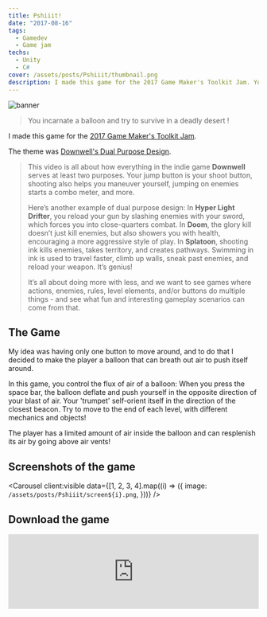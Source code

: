 ```yaml
---
title: Pshiiit!
date: "2017-08-16"
tags:
  - Gamedev
  - Game jam
techs:
  - Unity
  - C#
cover: /assets/posts/Pshiiit/thumbnail.png
description: I made this game for the 2017 Game Maker's Toolkit Jam. You incarnate a balloon and try to survive in a deadly desert !
---
```



![banner](/assets/posts/Pshiiit/banner.png)

> You incarnate a balloon and try to survive in a deadly desert !

I made this game for the [2017 Game Maker's Toolkit Jam](https://itch.io/jam/gmtk-jam).

The theme was [Downwell's Dual Purpose Design](https://www.youtube.com/watch?v=i5C1Uj7jJCg).

> This video is all about how everything in the indie game **Downwell** serves at least two purposes. Your jump button is your shoot button, shooting also helps you maneuver yourself, jumping on enemies starts a combo meter, and more.
>
> Here’s another example of dual purpose design: In **Hyper Light Drifter**, you reload your gun by slashing enemies with your sword, which forces you into close-quarters combat. In **Doom**, the glory kill doesn’t just kill enemies, but also showers you with health, encouraging a more aggressive style of play. In **Splatoon**, shooting ink kills enemies, takes territory, and creates pathways. Swimming in ink is used to travel faster, climb up walls, sneak past enemies, and reload your weapon. It’s genius!
>
> It’s all about doing more with less, and we want to see games where actions, enemies, rules, level elements, and/or buttons do multiple things - and see what fun and interesting gameplay scenarios can come from that.

## The Game

My idea was having only one button to move around, and to do that I decided to make the player a balloon that can breath out air to push itself around.

In this game, you control the flux of air of a balloon: When you press the space bar, the balloon deflate and push yourself in the opposite direction of your blast of air. Your 'trumpet' self-orient itself in the direction of the closest beacon. Try to move to the end of each level, with different mechanics and objects!

The player has a limited amount of air inside the balloon and can resplenish its air by going above air vents!

## Screenshots of the game

<Carousel
  client:visible
  data={[1, 2, 3, 4].map((i) => ({
    image: `/assets/posts/Pshiiit/screen${i}.png`,
  }))}
/>
## Download the game

<iframe frameborder="0" src="https://itch.io/embed/159263" width="100%">
  <a href="https://gabrielvidal.itch.io/pshiiit">Pshiiit! by Gabriel Vidal</a>
</iframe>

